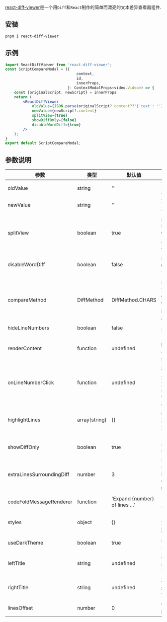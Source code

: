 [react-diff-viewer](https://github.com/praneshr/react-diff-viewer#install)是一个用`Diff`和`React`制作的简单而漂亮的文本差异查看器组件.


## 安装

```bash
pnpm i react-diff-viewer
```

## 示例

```jsx
import ReactDiffViewer from 'react-diff-viewer';
const ScriptCompareModal = ({
                                context,
                                id,
                                innerProps,
                            }: ContextModalProps<video.Video>) => {
    const {originalScript, newScript} = innerProps
    return (
        <ReactDiffViewer
            oldValue={JSON.parse(originalScript?.content??"{'text': ''}")?.text}
            newValue={newScript?.content}
            splitView={true}
            showDiffOnly={false}
            disableWordDiff={true}
        />
    );
}
export default ScriptCompareModal;
```

## 参数说明

| 参数                        | 类型            | 默认值                              | 说明                                       |
|---------------------------|---------------|----------------------------------|------------------------------------------|
| oldValue                  | string        | ''                               | 要对比的旧文本内容                                |
| newValue                  | string        | ''                               | 要对比的新文本内容                                |
| splitView                 | boolean       | true                             | 是否使用分屏视图模式。true为左右分屏，false为单列视图          |
| disableWordDiff           | boolean       | false                            | 是否禁用单词级别的差异显示                            |
| compareMethod             | DiffMethod    | DiffMethod.CHARS                 | 差异对比算法。支持CHARS、WORDS、LINES等多种模式          |
| hideLineNumbers           | boolean       | false                            | 是否隐藏行号                                   |
| renderContent             | function      | undefined                        | 自定义渲染函数，用于实现代码高亮等功能                      |
| onLineNumberClick         | function      | undefined                        | 行号点击事件处理函数，格式: (lineId: string) => void  |
| highlightLines            | array[string] | []                               | 需要高亮的行列表。使用L-和R-前缀区分左右面板，如['L-2', 'L-3'] |
| showDiffOnly              | boolean       | true                             | 是否只显示存在差异的行                              |
| extraLinesSurroundingDiff | number        | 3                                | 在showDiffOnly模式下，差异行周围显示的额外行数            |
| codeFoldMessageRenderer   | function      | 'Expand \{number\} of lines ...' | 自定义折叠信息的渲染函数                             |
| styles                    | object        | {}                               | 自定义样式对象，用于覆盖默认样式                         |
| useDarkTheme              | boolean       | true                             | 是否使用深色主题                                 |
| leftTitle                 | string        | undefined                        | 左侧面板的标题（分屏模式下）                           |
| rightTitle                | string        | undefined                        | 右侧面板的标题（分屏模式下）                           |
| linesOffset               | number        | 0                                | 行号的起始计数值                                 |
